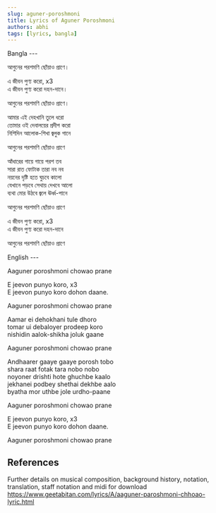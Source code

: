 ```yaml
---
slug: aguner-poroshmoni
title: Lyrics of Aguner Poroshmoni
authors: abhi
tags: [lyrics, bangla]
---
```


<div style={{ width: '50%', float: 'left', clear: 'left' }}>
Bangla
---

আগুনের পরশমণি ছোঁয়াও প্রাণে।  

এ জীবন পুণ্য করো, x3  
এ জীবন পুণ্য করো দহন-দানে।

আগুনের পরশমণি ছোঁয়াও প্রাণে।

আমার এই দেহখানি তুলে ধরো  
তোমার ওই দেবালয়ের প্রদীপ করো  
নিশিদিন আলোক-শিখা জ্বলুক গানে

আগুনের পরশমণি ছোঁয়াও প্রাণে

আঁধারের গায়ে গায়ে পরশ তব  
সারা রাত ফোটাক তারা নব নব  
নয়নের দৃষ্টি হতে ঘুচবে কালো  
যেখানে পড়বে সেথায় দেখবে আলো  
ব্যথা মোর উঠবে জ্বলে ঊর্ধ্ব-পানে

আগুনের পরশমণি ছোঁয়াও প্রাণে

এ জীবন পুণ্য করো, x3  
এ জীবন পুণ্য করো দহন-দানে

আগুনের পরশমণি ছোঁয়াও প্রাণে

</div>

<div style={{ width: '50%', float: 'right', clear: 'right' }}>
English
---

Aaguner poroshmoni chowao prane

E jeevon punyo koro, x3  
E jeevon punyo koro dohon daane.

Aaguner poroshmoni chowao prane

Aamar ei dehokhani tule dhoro  
tomar ui debaloyer prodeep koro  
nishidin aalok-shikha joluk gaane

Aaguner poroshmoni chowao prane

Andhaarer gaaye gaaye porosh tobo  
shara raat fotak tara nobo nobo  
noyoner drishti hote ghuchbe kaalo  
jekhanei podbey shethai dekhbe aalo  
byatha mor uthbe jole urdho-paane

Aaguner poroshmoni chowao prane

E jeevon punyo koro, x3  
E jeevon punyo koro dohon daane.

Aaguner poroshmoni chowao prane
</div>

References
---

Further details on musical composition, background history, notation, translation, staff notation and midi for download https://www.geetabitan.com/lyrics/A/aaguner-paroshmoni-chhoao-lyric.html